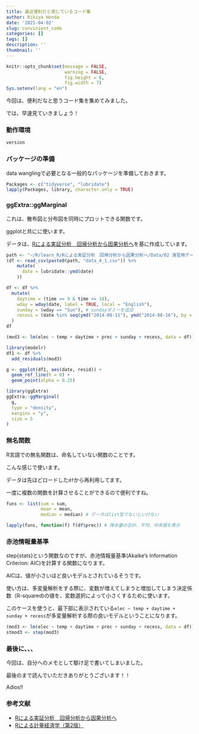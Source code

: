 ```yaml
---
title: 最近便利だと感じているコード集
author: Rikiya Honda
date: '2021-04-02'
slug: convinient_code
categories: []
tags: []
description: ''
thumbnail: ''
---
```


```r
knitr::opts_chunk$set(message = FALSE,
                      warning = FALSE,
                      fig.height = 6,
                      fig.width = 7)
Sys.setenv(lang = "en")
```

今回は、便利だなと思うコード集を集めてみました。

では、早速見ていきましょう！

### 動作環境
```r
version
```

### パッケージの準備

data wanglingで必要となる一般的なパッケージを準備しておきます。

```r
Packages <- c("tidyverse", "lubridate")
lapply(Packages, library, character.only = TRUE)
```

### ggExtra::ggMarginal

これは、散布図と分布図を同時にプロットできる関数です。

ggplotと共にに使います。

データは、[Rによる実証分析　回帰分析から因果分析へ](https://www.amazon.co.jp/R%E3%81%AB%E3%82%88%E3%82%8B%E5%AE%9F%E8%A8%BC%E5%88%86%E6%9E%90-%E2%80%95%E5%9B%9E%E5%B8%B0%E5%88%86%E6%9E%90%E3%81%8B%E3%82%89%E5%9B%A0%E6%9E%9C%E5%88%86%E6%9E%90%E3%81%B8%E2%80%95-%E6%98%9F%E9%87%8E%E5%8C%A1%E9%83%8E/dp/427421947X)を基に作成しています。

```r
path <- "~/R/learn_R/Rによる実証分析　回帰分析から因果分析へ/Data/02 演習用データ集/"
(df <- read_csv(paste0(path, "data_4_1.csv")) %>% 
    mutate(
      date = lubridate::ymd(date)
    ))

df <- df %>% 
  mutate(
    daytime = (time >= 9 & time <= 18),
    wday = wday(date, label = TRUE, local = "English"),
    sunday = (wday == "Sun"), # sundayダミーを追加
    recess = (date %in% seq(ymd("2014-08-11"), ymd("2014-08-16"), by = "day"))
  )
df

(mod3 <- lm(elec ~ temp + daytime + prec + sunday + recess, data = df))

library(modelr)
df1 <- df %>% 
  add_residuals(mod3)

g <- ggplot(df1, aes(date, resid)) +
  geom_ref_line(h = 0) +
  geom_point(alpha = 0.25)

library(ggExtra)
ggExtra::ggMarginal(
  g,
  type = "density",
  margins = "y",
  size = 5
)
```

### 無名関数

R言語での無名関数は、命名していない関数のことです。

こんな感じで使います。

データは先ほどロードした`df`から再利用してます。

一度に複数の関数を計算させることができるので便利ですね。

```r
funs <- list(sum = sum,
             mean = mean,
             median = median) # データはlist型でないといけない

lapply(funs, function(f) f(df$prec)) # 降水量の合計、平均、中央値を表示
```

### 赤池情報量基準

step{stats}という関数なのですが、赤池情報量基準(Akaike's Information Criterion: AIC)を計算する関数になります。

AICは、値が小さいほど良いモデルとされているそうです。

使い方は、多変量解析をする際に、変数が増えてしまうと増加してしまう決定係数（R-squared)の値を、変数選択によって小さくするために使います。

このケースを使うと、最下部に表示されている`elec ~ temp + daytime + sunday + recess`が多変量解析する際の良いモデルということになります。

```r
(mod3 <- lm(elec ~ temp + daytime + prec + sunday + recess, data = df))
stmod3 <- step(mod3)
```
### 最後に、、、

今回は、自分へのメモとして駆け足で書いてしまいました。

最後のまで読んでいただきありがとうございます！！

Adios!!


### 参考文献
* [Rによる実証分析　回帰分析から因果分析へ](https://www.amazon.co.jp/R%E3%81%AB%E3%82%88%E3%82%8B%E5%AE%9F%E8%A8%BC%E5%88%86%E6%9E%90-%E2%80%95%E5%9B%9E%E5%B8%B0%E5%88%86%E6%9E%90%E3%81%8B%E3%82%89%E5%9B%A0%E6%9E%9C%E5%88%86%E6%9E%90%E3%81%B8%E2%80%95-%E6%98%9F%E9%87%8E%E5%8C%A1%E9%83%8E/dp/427421947X)
* [Rによる計量経済学（第2版）](https://bookwalker.jp/def7157cac-00c4-41c0-bd8a-68e40f759f0c/?adpcnt=7qM_Vsc7&utm_source=google&utm_medium=cpc&utm_term=_&utm_campaign=&utm_content=__cp_1471997507_gr_65566109508_kw_pla-428567606763_cr_281840075652&gclid=EAIaIQobChMIhr-JmZTd7wIVgmkqCh2w9AyWEAQYAiABEgI09vD_BwE)
